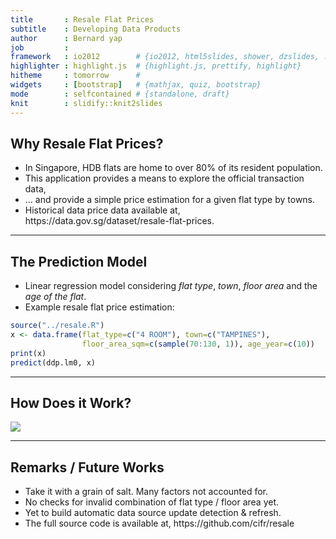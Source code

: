 ```yaml
---
title       : Resale Flat Prices
subtitle    : Developing Data Products
author      : Bernard yap
job         : 
framework   : io2012        # {io2012, html5slides, shower, dzslides, ...}
highlighter : highlight.js  # {highlight.js, prettify, highlight}
hitheme     : tomorrow      # 
widgets     : [bootstrap]   # {mathjax, quiz, bootstrap}
mode        : selfcontained # {standalone, draft}
knit        : slidify::knit2slides
---
```


<style>.title-slide { background-color: #FFFFFF }</style>

## Why Resale Flat Prices?

* In Singapore, HDB flats are home to over 80% of its resident population.
* This application provides a means to explore the official transaction data,
* ... and provide a simple price estimation for a given flat type by towns.
* Historical data price data available at, https://data.gov.sg/dataset/resale-flat-prices.

---

## The Prediction Model

* Linear regression model considering  *flat type*, *town*, *floor area*
and the *age of the flat*.
* Example resale flat price estimation: 

```r
source("../resale.R")
x <- data.frame(flat_type=c("4 ROOM"), town=c("TAMPINES"),
                floor_area_sqm=c(sample(70:130, 1)), age_year=c(10))
print(x)
predict(ddp.lm0, x)
```

---

## How Does it Work?

![](./appcapture.png)

---

## Remarks / Future Works 

* Take it with a grain of salt. Many factors not accounted for.
* No checks for invalid combination of flat type / floor area yet.
* Yet to build automatic data source update detection & refresh. 
* The full source code is available at, https://github.com/cifr/resale
